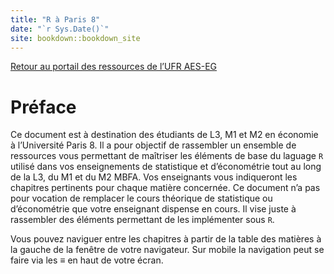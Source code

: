 ```yaml
---
title: "R à Paris 8"
date: "`r Sys.Date()`"
site: bookdown::bookdown_site
---
```


[Retour au portail des ressources de l'UFR AES-EG](https://p8ecoge.github.io/)

# Préface

Ce document est à destination des étudiants de L3, M1 et M2 en économie à l'Université Paris 8. Il a pour objectif de rassembler un ensemble de ressources vous permettant de maîtriser les éléments de base du laguage `R` utilisé dans vos enseignements de statistique et d'économétrie tout au long de la L3, du M1 et du M2 MBFA. Vos enseignants vous indiqueront les chapitres pertinents pour chaque matière concernée. 
Ce document n'a pas pour vocation de remplacer le cours théorique de statistique ou d'économétrie que votre enseignant dispense en cours. Il vise juste à rassembler des éléments permettant de les implémenter sous `R`.

Vous pouvez naviguer entre les chapitres à partir de la table des matières à la gauche de la fenêtre de votre navigateur. Sur mobile la navigation peut se faire via les $\equiv$ en haut de votre écran.